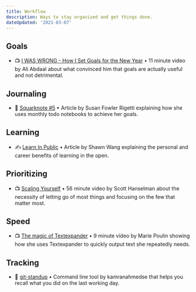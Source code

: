 ```yaml
---
title: Workflow
description: Ways to stay organized and get things done.
dateUpdated: '2021-03-07'
---
```


## Goals

- 📺 [I WAS WRONG - How I Set Goals for the New Year](https://m.youtube.com/watch?v=0rkRC728rIU) • 11 minute video by Ali Abdaal about what convinced him that goals are actually useful and not detrimental.

## Journaling 

- 📖 [Squarknote #5](https://squarknotes.substack.com/p/squarknote-5) • Article by Susan Fowler Rigetti explaining how she uses monthly todo notebooks to achieve her goals.

## Learning

- ✍️ [Learn In Public](https://www.swyx.io/learn-in-public/) • Article by Shawn Wang explaining the personal and career benefits of learning in the open.

## Prioritizing

- 📺 [Scaling Yourself](https://m.youtube.com/watch?v=V4NJo2Mfvrc) • 56 minute video by Scott Hanselman about the necessity of letting go of most things and focusing on the few that matter most.

## Speed

- 📺 [The magic of Textexpander](https://m.youtube.com/watch?v=JWhOg7PwTrc) • 9 minute video by Marie Poulin showing how she uses Textexpander to quickly output text she repeatedly needs.

## Tracking

- 🧰 [git-standup](https://github.com/kamranahmedse/git-standup) • Command line tool by kamranahmedse that helps you recall what you did on the last working day.
